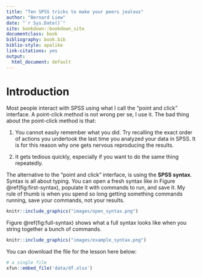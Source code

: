 ```yaml
--- 
title: "Ten SPSS tricks to make your peers jealous"
author: "Bernard Liew"
date: "`r Sys.Date()`"
site: bookdown::bookdown_site
documentclass: book
bibliography: book.bib
biblio-style: apalike
link-citations: yes
output:
  html_document: default
---
```

# Introduction 

Most people interact with SPSS using what I call the "point and click" interface. A point-click method is not wrong per se, I use it. The bad thing about the point-click method is that:

1) You cannot easily remember what you did. Try recalling the exact order of actions you undertook the last time you analyzed your data in SPSS. It is for this reason why one gets nervous reproducing the results.

2) It gets tedious quickly, especially if you want to do the same thing repeatedly.

The alternative to the "point and click" interface, is using the **SPSS syntax**. Syntax is all about typing. You can open a fresh syntax like in Figure \@ref(fig:first-syntax), populate it with commands to run, and save it. My rule of thumb is when you spend so long getting something commands running, save your commands, not your results.


```r

knitr::include_graphics("images/open_syntax.png")

```

Figure \@ref(fig:full-syntax) shows what a full syntax looks like when you string together a bunch of commands.

```r

knitr::include_graphics("images/example_syntax.png")

```


You can download the file for the lesson here below:

```r
# a single file
xfun::embed_file('data/df.xlsx')


```